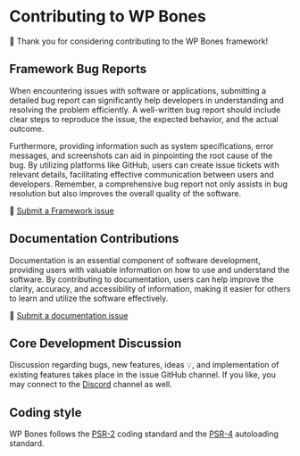 
# Contributing to WP Bones

👏 Thank you for considering contributing to the WP Bones framework!

## Framework Bug Reports

When encountering issues with software or applications, submitting a detailed bug report can significantly help developers in understanding and resolving the problem efficiently. A well-written bug report should include clear steps to reproduce the issue, the expected behavior, and the actual outcome. 

Furthermore, providing information such as system specifications, error messages, and screenshots can aid in pinpointing the root cause of the bug. By utilizing platforms like GitHub, users can create issue tickets with relevant details, facilitating effective communication between users and developers. Remember, a comprehensive bug report not only assists in bug resolution but also improves the overall quality of the software.

🐛 [Submit a Framework issue](https://github.com/wpbones/WPBones/issues)

## Documentation Contributions

Documentation is an essential component of software development, providing users with valuable information on how to use and understand the software. By contributing to documentation, users can help improve the clarity, accuracy, and accessibility of information, making it easier for others to learn and utilize the software effectively. 


🐛 [Submit a documentation issue](https://github.com/wpbones/website-docs)

## Core Development Discussion

Discussion regarding bugs, new features, ideas 💡, and implementation of existing features takes place in the issue GitHub channel. If you like, you may connect to the [Discord](https://discord.gg/dCP5NajK) channel as well.

## Coding style

WP Bones follows the [PSR-2](https://github.com/php-fig/fig-standards/blob/master/accepted/PSR-2-coding-style-guide.md) coding standard and the [PSR-4](https://github.com/php-fig/fig-standards/blob/master/accepted/PSR-4-autoloader.md) autoloading standard.
